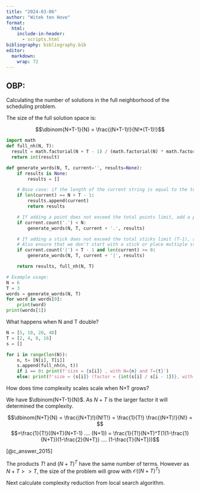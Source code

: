 ```yaml
---
title: "2024-03-06"
author: "Witek ten Hove"
format:
  html:
    include-in-header:
      - scripts.html
bibliography: bibliography.bib
editor: 
  markdown: 
    wrap: 72
---
```


## OBP:

Calculating the number of solutions in the full neighborhood of the
scheduling problem.

The size of the full solution space is:

$$\dbinom{N+T-1}{N} = \frac{(N+T-1)!}{N!*(T-1)!}$$

```python
import math
def full_nh(N, T):
  result = math.factorial(N + T - 1) / (math.factorial(N) * math.factorial(T - 1))
  return int(result)

def generate_words(N, T, current='', results=None):
    if results is None:
        results = []

    # Base case: if the length of the current string is equal to the total length required
    if len(current) == N + T - 1:
        results.append(current)
        return results

    # If adding a point does not exceed the total points limit, add a point and recurse
    if current.count('.') < N:
        generate_words(N, T, current + '.', results)

    # If adding a stick does not exceed the total sticks limit (T-1), add a stick and recurse
    # Also ensure that we don't start with a stick or place multiple sticks consecutively
    if current.count('|') < T - 1 and len(current) >= 0:
        generate_words(N, T, current + '|', results)

    return results, full_nh(N, T)

# Example usage:
N = 6
T = 3
words = generate_words(N, T)
for word in words[0]:
    print(word)
print(words[1])
```

What happens when N and T double?

```python
N = [5, 10, 20, 40]
T = [2, 4, 8, 16]
s = []

for i in range(len(N)):
    n, t= [N[i], T[i]]
    s.append(full_nh(n, t))
    if i == 0: print(f'size = {s[i]} , with N={n} and T={t}')
    else: print(f'size = {s[i]} (factor = {int(s[i] / s[i - 1])}, with N={n} and T={t}')
```
How does time complexity scales scale when N+T grows? 

We have $\dbinom{N+T-1}{N}$. As $N+T$ is the larger factor it will determined the complexity. 

$$\dbinom{N+T}{N} = \frac{(N+T)!}{N!T!} = \frac{1}{T!} \frac{(N+T)!}{N!} = $$
$$=\frac{1}{T!}((N+T)(N+T-1) .... (N+1)) = \frac{1}{T!}(N+T)^T(1(1-\frac{1}{N+T})(1-\frac{2}{N+T}) .... (1-\frac{T}{N+T}))$$

[@c_answer_2015]

The products $T!$ and $(N+T)^T$ have the same number of terms. However as $N+T >> T$, the size of the problem will grow with $\mathcal{O}((N+T)^T)$

Next calculate complexity reduction from local search algorithm.



